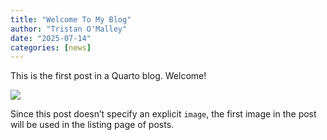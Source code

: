 ```yaml
---
title: "Welcome To My Blog"
author: "Tristan O'Malley"
date: "2025-07-14"
categories: [news]
---
```


This is the first post in a Quarto blog. Welcome!

![](thumbnail.jpg)

Since this post doesn't specify an explicit `image`, the first image in the post will be used in the listing page of posts.
